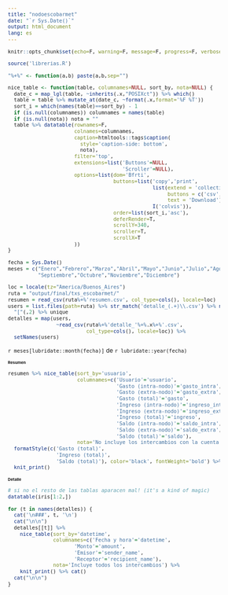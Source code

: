 ```yaml
---
title: "nodoescobarmet"
date: "`r Sys.Date()`"
output: html_document
lang: es
---
```


```r
knitr::opts_chunk$set(echo=F, warning=F, message=F, progress=F, verbose=F)
```

```r
source('librerias.R')
```

```r
"%+%" <- function(a,b) paste(a,b,sep="")

nice_table <- function(table, columnames=NULL, sort_by, nota=NULL) {
  date_c = map_lgl(table, ~inherits(.x,"POSIXct")) %>% which()
  table = table %>% mutate_at(date_c, ~format(.x,format='%F %T'))
  sort_i = which(names(table)==sort_by) - 1
  if (is.null(columnames)) columnames = names(table)
  if (is.null(nota)) nota = ""
  table %>% datatable(rownames=F,
                      colnames=columnames,
                      caption=htmltools::tags$caption(
                        style='caption-side: bottom',
                        nota),
                      filter='top',
                      extensions=list('Buttons'=NULL,
                                      'Scroller'=NULL),
                      options=list(dom='Bfrti',
                                   buttons=list('copy','print',
                                                list(extend = 'collection',
                                                     buttons = c('csv', 'excel', 'pdf'),
                                                     text = 'Download'),
                                                I('colvis')),
                                   order=list(sort_i,'asc'),
                                   deferRender=T,
                                   scrollY=340,
                                   scroller=T,
                                   scrollX=T
                      ))
}
```

```r
fecha = Sys.Date()
meses = c("Enero","Febrero","Marzo","Abril","Mayo","Junio","Julio","Agosto",
          "Septiembre","Octubre","Noviembre","Diciembre")
```


```r
loc = locale(tz="America/Buenos_Aires")
ruta = "output/final/txs_escobarmet/"
resumen = read_csv(ruta%+%'resumen.csv', col_type=cols(), locale=loc)
users = list.files(path=ruta) %>% str_match('detalle_(.+)\\.csv') %>% na.omit() %>% 
  "["(,2) %>% unique
detalles = map(users, 
                ~read_csv(ruta%+%'detalle_'%+%.x%+%'.csv',
                          col_type=cols(), locale=loc)) %>%
  setNames(users)
```

<style type="text/css">

body{ /* Normal  */
  font-size: 12px;
}
h1.title {
  font-size: 40px;
}
h1 { /* Header 1 */
  font-size: 8px;
}
h2 { /* Header 2 */
    font-size: 8px;
}
h3 { /* Header 3 */
  font-size: 8px;
}
h4 { /* Header 4 */
    font-size: 8px;
}
td {  /* Table cells  */
  font-size: 11px;
}
th {  /* Table header  */
  font-size: 11px;
}
.dataTables_filter { /* search box */
  font-size: 11px;
}
td.header input {
  font-size: 40px;
}
.dataTables_wrapper .dataTables_processing { /* Filter box */
  font-size: 40px;
}
</style>

`r meses[lubridate::month(fecha)]` de `r lubridate::year(fecha)`

# {.tabset .tabset-fade}

## Resumen

```r
resumen %>% nice_table(sort_by='usuario',
                       columnames=c('Usuario'='usuario',
                                    'Gasto (intra-nodo)'='gasto_intra',
                                    'Gasto (extra-nodo)'='gasto_extra',
                                    'Gasto (total)'='gasto',
                                    'Ingreso (intra-nodo)'='ingreso_intra',
                                    'Ingreso (extra-nodo)'='ingreso_extra',
                                    'Ingreso (total)'='ingreso',
                                    'Saldo (intra-nodo)'='saldo_intra',
                                    'Saldo (extra-nodo)'='saldo_extra',
                                    'Saldo (total)'='saldo'),
                       nota='No incluye los intercambios con la cuenta coordinadora del nodo') %>% 
  formatStyle(c('Gasto (total)',
                'Ingreso (total)',
                'Saldo (total)'), color='black', fontWeight='bold') %>% 
  knit_print()
```

## Detalle {.tabset}

```r
# si no el resto de las tablas aparacen mal! (it's a kind of magic)
datatable(iris[1:2,])
```

```r
for (t in names(detalles)) {
  cat('\n###', t, '\n')
  cat("\n\n")
  detalles[[t]] %>%
    nice_table(sort_by='datetime',
               columnames=c('Fecha y hora'='datetime',
                      'Monto'='amount',
                      'Emisor'='sender_name',
                      'Receptor'='recipient_name'),
               nota='Incluye todos los intercambios') %>%
    knit_print() %>% cat()
  cat("\n\n")
}
```

